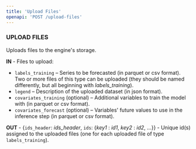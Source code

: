 ```yaml
---
title: 'Upload Files'
openapi: 'POST /upload-files'
---
```


### UPLOAD FILES

Uploads files to the engine's storage.

**IN** - Files to upload:
- ``labels_training`` – Series to be forecasted (in parquet or csv format). Two or more files of this type can be uploaded (they should be named differently, but all beginning with *labels_training*).
- ``legend`` – Description of the uploaded dataset (in json format).
- ``covariates_training`` (optional) – Additional variables to train the model with (in parquet or csv format).
- ``covariates_forecast`` (optional) – Variables' future values to use in the inference step (in parquet or csv format).

**OUT** - \{``ids_header``: *ids_header*, ``ids``: \{*key1* : *id1*, *key2* : *id2*, ...\}\} - Unique id(s) assigned to the uploaded files (one for each uploaded file of type ``labels_training``).
